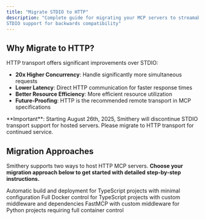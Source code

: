 ```yaml
---
title: "Migrate STDIO to HTTP"
description: "Complete guide for migrating your MCP servers to streamable HTTP transport, with 
STDIO support for backwards compatibility"
---
```


## Why Migrate to HTTP?

HTTP transport offers significant improvements over STDIO:

- **20x Higher Concurrency**: Handle significantly more simultaneous requests
- **Lower Latency**: Direct HTTP communication for faster response times  
- **Better Resource Efficiency**: More efficient resource utilization
- **Future-Proofing**: HTTP is the recommended remote transport in MCP specifications

<Note>
**Important**: Starting August 26th, 2025, Smithery will discontinue STDIO transport support for hosted servers. Please migrate to HTTP transport for continued service.
</Note>

## Migration Approaches

Smithery supports two ways to host HTTP MCP servers. **Choose your migration approach below to get started with detailed step-by-step instructions.**

<CardGroup cols={2}>
  <Card
    title="TypeScript with Smithery CLI"
    icon="code"
    href="/migrations/typescript-with-smithery-cli"
  >
    Automatic build and deployment for TypeScript projects with minimal configuration
  </Card>
  <Card
    title="TypeScript Custom Container"
    icon="code"
    href="/migrations/typescript-custom-container"
  >
    Full Docker control for TypeScript projects with custom middleware and dependencies
  </Card>
  <Card
    title="Python Custom Container"
    icon="python"
    href="/migrations/python-custom-container"
  >
    FastMCP with custom middleware for Python projects requiring full container control
  </Card>
</CardGroup>
